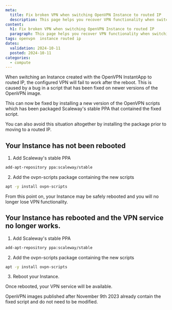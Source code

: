 ```yaml
---
meta:
  title: Fix broken VPN when switching OpenVPN Instance to routed IP
  description: This page helps you recover VPN functionality when switching your OpenVPN Instance to routed IP
content:
  h1: Fix broken VPN when switching OpenVPN Instance to routed IP
  paragraph: This page helps you recover VPN functionality when switching your OpenVPN instance to routed IP
tags: openvpn  instance routed ip
dates:
  validation: 2024-10-11
  posted: 2024-10-11
categories:
  - compute
---
```


When switching an Instance created with the OpenVPN InstantApp to routed IP, the configured VPN will fail to work after the reboot. This is caused by a bug in a script that has been fixed on newer versions of the OpenVPN image.

This can now be fixed by installing a new version of the OpenVPN scripts which has been packaged Scaleway's stable PPA that contained the fixed script.

You can also avoid this situation altogether by installing the package prior to moving to a routed IP.

## Your Instance has not been rebooted

1. Add Scaleway's stable PPA

```sh
add-apt-repository ppa:scaleway/stable
```
2. Add the ovpn-scripts package containing the new scripts

```sh
apt -y install ovpn-scripts
```

From this point on, your Instance may be safely rebooted and you will no longer lose VPN functionality.

## Your Instance has rebooted and the VPN service no longer works.

1. Add Scaleway's stable PPA

```sh
add-apt-repository ppa:scaleway/stable
```
2. Add the ovpn-scripts package containing the new scripts

```sh
apt -y install ovpn-scripts
```

3. Reboot your Instance.

Once rebooted, your VPN service will be available.

<Message type="important">
   OpenVPN images published after November 9th 2023 already contain the fixed script and do not need to be modified.
</Message>

